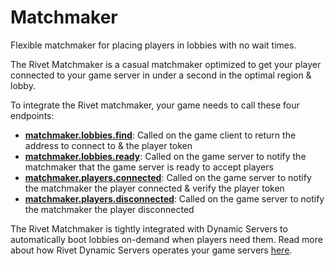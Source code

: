 
<HeroPattern />

# Matchmaker

<Summary>Flexible matchmaker for placing players in lobbies with no wait times.</Summary>

The Rivet Matchmaker is a casual matchmaker optimized to get your player connected to your game server in under a second in the optimal region & lobby.

To integrate the Rivet matchmaker, your game needs to call these four endpoints:

- **[matchmaker.lobbies.find](/docs/matchmaker/api/lobbies/find)**: Called on the game client to return the address to connect to & the player token
- **[matchmaker.lobbies.ready](/docs/matchmaker/api/lobbies/ready)**: Called on the game server to notify the matchmaker that the game server is ready to accept players
- **[matchmaker.players.connected](/docs/matchmaker/api/players/connected)**: Called on the game server to notify the matchmaker the player connected & verify the player token
- **[matchmaker.players.disconnected](/docs/matchmaker/api/players/disconnected)**: Called on the game server to notify the matchmaker the player disconnected

The Rivet Matchmaker is tightly integrated with Dynamic Servers to automatically boot lobbies on-demand when players need them. Read more about how Rivet Dynamic Servers operates your game servers [here](/docs/serverless-lobbies/index).

<ResourceGroup>
  <Resource
    title='How the matchmaker chooses lobbies'
    icon={faMagnifyingGlass}
    href='/docs/matchmaker/concepts/finding-lobby'
  />
  <Resource title='Lobby environment variables' icon={faList} href='/docs/matchmaker/concepts/lobby-env' />
  <Resource title='matchmaker.lobbies.find' icon={faCode} href='/docs/matchmaker/api/lobbies/find' />
  <Resource
    title='matchmaker.players.connected'
    icon={faCode}
    href='/docs/matchmaker/api/players/connected'
  />
  <Resource
    title='matchmaker.players.disconnected'
    icon={faCode}
    href='/docs/matchmaker/api/players/disconnected'
  />
  <Resource title='matchmaker.lobbies.ready' icon={faCode} href='/docs/matchmaker/api/lobbies/ready' />
</ResourceGroup>
